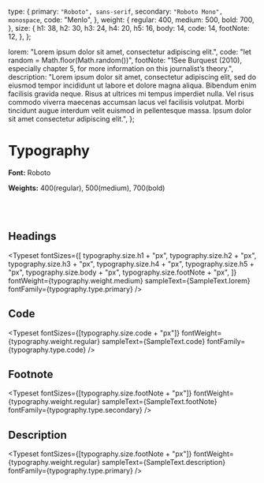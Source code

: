 
<Meta title="Tokens/Typography" />

  type: {
    primary: `"Roboto", sans-serif`,
    secondary: `"Roboto Mono", monospace`,
    code: "Menlo",
  },
  weight: {
    regular: 400,
    medium: 500,
    bold: 700,
  },
  size: {
    h1: 38,
    h2: 30,
    h3: 24,
    h4: 20,
    h5: 16,
    body: 14,
    code: 14,
    footNote: 12,
  },
};

  lorem: "Lorem ipsum dolor sit amet, consectetur adipiscing elit.",
  code: "let random = Math.floor(Math.random())",
  footNote:
    "1See Burquest (2010), especially chapter 5, for more information on this journalist’s theory.",
  description:
    "Lorem ipsum dolor sit amet, consectetur adipiscing elit, sed do eiusmod tempor incididunt ut labore et dolore magna aliqua. Bibendum enim facilisis gravida neque. Risus at ultrices mi tempus imperdiet nulla. Vel risus commodo viverra maecenas accumsan lacus vel facilisis volutpat. Morbi tincidunt augue interdum velit euismod in pellentesque massa. Ipsum dolor sit amet consectetur adipiscing elit.",
};

# Typography

**Font:** Roboto

**Weights:** 400(regular), 500(medium), 700(bold)

<br />
<br />

## Headings

<Typeset
  fontSizes={[
    typography.size.h1 + "px",
    typography.size.h2 + "px",
    typography.size.h3 + "px",
    typography.size.h4 + "px",
    typography.size.h5 + "px",
    typography.size.body + "px",
    typography.size.footNote + "px",
  ]}
  fontWeight={typography.weight.medium}
  sampleText={SampleText.lorem}
  fontFamily={typography.type.primary}
/>

## Code

<Typeset
  fontSizes={[typography.size.code + "px"]}
  fontWeight={typography.weight.regular}
  sampleText={SampleText.code}
  fontFamily={typography.type.code}
/>

## Footnote

<Typeset
  fontSizes={[typography.size.footNote + "px"]}
  fontWeight={typography.weight.regular}
  sampleText={SampleText.footNote}
  fontFamily={typography.type.secondary}
/>

## Description

<Typeset
  fontSizes={[typography.size.footNote + "px"]}
  fontWeight={typography.weight.regular}
  sampleText={SampleText.description}
  fontFamily={typography.type.primary}
/>
